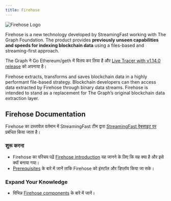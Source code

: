 ```yaml
---
title: Firehose
---
```


![Firehose Logo](/img/firehose-logo.png)

Firehose is a new technology developed by StreamingFast working with The Graph Foundation. The product provides **previously unseen capabilities and speeds for indexing blockchain data** using a files-based and streaming-first approach.

The Graph ने Go Ethereum/geth में विलय कर लिया है और [Live Tracer with v1.14.0 release](https://github.com/ethereum/go-ethereum/releases/tag/v1.14.0) को अपनाया है।

Firehose extracts, transforms and saves blockchain data in a highly performant file-based strategy. Blockchain developers can then access data extracted by Firehose through binary data streams. Firehose is intended to stand as a replacement for The Graph’s original blockchain data extraction layer.

## Firehose Documentation

Firehose का दस्तावेज़ वर्तमान में StreamingFast टीम द्वारा [StreamingFast वेबसाइट पर](https://firehose.streamingfast.io/) प्रबंधित किया जाता है।

### शुरू करना

- Firehose का परिचय पढ़ें [Firehose introduction](https://firehose.streamingfast.io/introduction/firehose-overview) यह जानने के लिए कि यह क्या है और इसे क्यों बनाया गया।
- [Prerequisites](https://firehose.streamingfast.io/introduction/prerequisites) के बारे में जानें ताकि Firehose को इंस्टॉल और डिप्लॉय किया जा सके।

### Expand Your Knowledge

- विभिन्न [Firehose components](https://firehose.streamingfast.io/architecture/components) के बारे में जानें।

